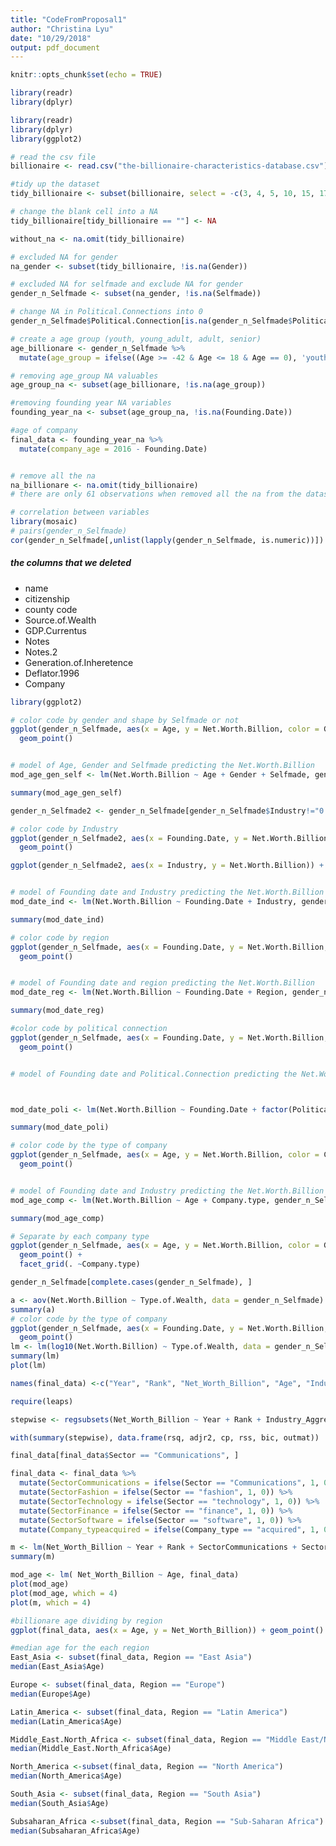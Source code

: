 ```yaml
---
title: "CodeFromProposal1"
author: "Christina Lyu"
date: "10/29/2018"
output: pdf_document
---
```


```r
knitr::opts_chunk$set(echo = TRUE)
```

```r
library(readr)
library(dplyr)

library(readr)
library(dplyr)
library(ggplot2)

# read the csv file 
billionaire <- read.csv("the-billionaire-characteristics-database.csv")

#tidy up the dataset 
tidy_billionaire <- subset(billionaire, select = -c(3, 4, 5, 10, 15, 17, 21, 23, 24, 25,26))

# change the blank cell into a NA
tidy_billionaire[tidy_billionaire == ""] <- NA

without_na <- na.omit(tidy_billionaire)

# excluded NA for gender
na_gender <- subset(tidy_billionaire, !is.na(Gender))

# excluded NA for selfmade and exclude NA for gender
gender_n_Selfmade <- subset(na_gender, !is.na(Selfmade))

# change NA in Political.Connections into 0
gender_n_Selfmade$Political.Connection[is.na(gender_n_Selfmade$Political.Connection)] <- 0

# create a age group (youth, young_adult, adult, senior)
age_billionare <- gender_n_Selfmade %>% 
  mutate(age_group = ifelse((Age >= -42 & Age <= 18 & Age == 0), 'youth', ifelse((Age > 18 & Age <= 35), 'young_adult', ifelse((Age > 35 & Age <= 55), 'adult', ifelse((Age > 55), 'senior', 'other')))))

# removing age_group NA valuables
age_group_na <- subset(age_billionare, !is.na(age_group))

#removing founding year NA variables
founding_year_na <- subset(age_group_na, !is.na(Founding.Date))

#age of company 
final_data <- founding_year_na %>%
  mutate(company_age = 2016 - Founding.Date)


# remove all the na 
na_billionare <- na.omit(tidy_billionaire)
# there are only 61 observations when removed all the na from the dataset we removed some columns => not a resonable thing to do
```

```r
# correlation between variables
library(mosaic)
# pairs(gender_n_Selfmade)
cor(gender_n_Selfmade[,unlist(lapply(gender_n_Selfmade, is.numeric))])
```

##### the columns that we deleted 

* name 
* citizenship
* county code
* Source.of.Wealth 
* GDP.Currentus
* Notes
* Notes.2
* Generation.of.Inheretence
* Deflator.1996
* Company


```r
library(ggplot2)

# color code by gender and shape by Selfmade or not 
ggplot(gender_n_Selfmade, aes(x = Age, y = Net.Worth.Billion, color = Gender, shape = Selfmade)) +
  geom_point()


# model of Age, Gender and Selfmade predicting the Net.Worth.Billion
mod_age_gen_self <- lm(Net.Worth.Billion ~ Age + Gender + Selfmade, gender_n_Selfmade)

summary(mod_age_gen_self)
```

```r
gender_n_Selfmade2 <- gender_n_Selfmade[gender_n_Selfmade$Industry!="0.0", ]

# color code by Industry
ggplot(gender_n_Selfmade2, aes(x = Founding.Date, y = Net.Worth.Billion, color = Industry)) + 
  geom_point()

ggplot(gender_n_Selfmade2, aes(x = Industry, y = Net.Worth.Billion)) + geom_point()


# model of Founding date and Industry predicting the Net.Worth.Billion
mod_date_ind <- lm(Net.Worth.Billion ~ Founding.Date + Industry, gender_n_Selfmade2)

summary(mod_date_ind)

```

```r

# color code by region
ggplot(gender_n_Selfmade, aes(x = Founding.Date, y = Net.Worth.Billion, color = Region)) + 
  geom_point()


# model of Founding date and region predicting the Net.Worth.Billion
mod_date_reg <- lm(Net.Worth.Billion ~ Founding.Date + Region, gender_n_Selfmade)

summary(mod_date_reg)

```

```r

#color code by political connection
ggplot(gender_n_Selfmade, aes(x = Founding.Date, y = Net.Worth.Billion, color = factor(Political.Connection))) + 
  geom_point()


# model of Founding date and Political.Connection predicting the Net.Worth.Billion



mod_date_poli <- lm(Net.Worth.Billion ~ Founding.Date + factor(Political.Connection), gender_n_Selfmade)

summary(mod_date_poli)

```

```r

# color code by the type of company 
ggplot(gender_n_Selfmade, aes(x = Age, y = Net.Worth.Billion, color = Company.type)) +
  geom_point()


# model of Founding date and Industry predicting the Net.Worth.Billion
mod_age_comp <- lm(Net.Worth.Billion ~ Age + Company.type, gender_n_Selfmade)

summary(mod_age_comp)
```

```r

# Separate by each company type  
ggplot(gender_n_Selfmade, aes(x = Age, y = Net.Worth.Billion, color = Gender)) +
  geom_point() + 
  facet_grid(. ~Company.type)

```


```r
gender_n_Selfmade[complete.cases(gender_n_Selfmade), ]
```

```r

a <- aov(Net.Worth.Billion ~ Type.of.Wealth, data = gender_n_Selfmade)
summary(a)
# color code by the type of company 
ggplot(gender_n_Selfmade, aes(x = Founding.Date, y = Net.Worth.Billion, color = Type.of.Wealth)) +
  geom_point()
lm <- lm(log10(Net.Worth.Billion) ~ Type.of.Wealth, data = gender_n_Selfmade)
summary(lm)
plot(lm)
```

```r

names(final_data) <-c("Year", "Rank", "Net_Worth_Billion", "Age", "Industry_Aggregates", "Selfmade", "Type_of_Wealth", "Industry", "Relationship_to_Company", "Gender", "Sector", "Company_type", "Founding_Date", "Political_Connection", "Region", "Characteristics", "age_group", "company_age")
```

```r
require(leaps)

stepwise <- regsubsets(Net_Worth_Billion ~ Year + Rank + Industry_Aggregates + Selfmade + Type_of_Wealth + Industry + Relationship_to_Company + Gender + Sector + Company_type + Founding_Date + Political_Connection + Region + Characteristics + age_group + company_age, data = final_data, nbest = 1, really.big = TRUE, method = "seqrep")

with(summary(stepwise), data.frame(rsq, adjr2, cp, rss, bic, outmat))
```

```r
final_data[final_data$Sector == "Communications", ]
```


```r
final_data <- final_data %>%
  mutate(SectorCommunications = ifelse(Sector == "Communications", 1, 0)) %>%
  mutate(SectorFashion = ifelse(Sector == "fashion", 1, 0)) %>%
  mutate(SectorTechnology = ifelse(Sector == "technology", 1, 0)) %>%
  mutate(SectorFinance = ifelse(Sector == "finance", 1, 0)) %>%
  mutate(SectorSoftware = ifelse(Sector == "software", 1, 0)) %>%
  mutate(Company_typeacquired = ifelse(Company_type == "acquired", 1, 0))
```


```r
m <- lm(Net_Worth_Billion ~ Year + Rank + SectorCommunications + SectorFashion + SectorFinance + SectorSoftware + SectorTechnology + Company_typeacquired, data = final_data)
summary(m)
```

```r
mod_age <- lm( Net_Worth_Billion ~ Age, final_data) 
plot(mod_age)
plot(mod_age, which = 4)
plot(m, which = 4)
```


```r

#billionare age dividing by region
ggplot(final_data, aes(x = Age, y = Net_Worth_Billion)) + geom_point() + facet_grid(. ~Region) + geom_smooth(method = 'lm', se = FALSE)

```

```r
#median age for the each region
East_Asia <- subset(final_data, Region == "East Asia")
median(East_Asia$Age)

Europe <- subset(final_data, Region == "Europe")
median(Europe$Age)

Latin_America <- subset(final_data, Region == "Latin America")
median(Latin_America$Age)

Middle_East.North_Africa <- subset(final_data, Region == "Middle East/North Africa")
median(Middle_East.North_Africa$Age)

North_America <-subset(final_data, Region == "North America")
median(North_America$Age)

South_Asia <- subset(final_data, Region == "South Asia")
median(South_Asia$Age)

Subsaharan_Africa <-subset(final_data, Region == "Sub-Saharan Africa")
median(Subsaharan_Africa$Age)

```





















